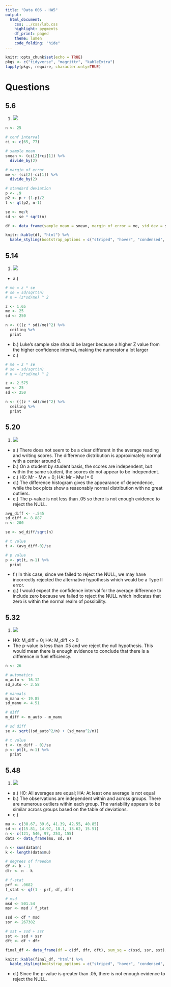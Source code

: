 ```yaml
---
title: "Data 606 - HW5"
output:
  html_document:
    css: ../css/lab.css
    highlight: pygments
    df_print: paged
    theme: lumen
    code_folding: "hide"
---
```


```r
knitr::opts_chunk$set(echo = TRUE)
pkgs <- c("tidyverse", "magrittr", "kableExtra")
lapply(pkgs, require, character.only=TRUE)
```

# Questions {.tabset .tabset-fade .tabset-pills}

## 5.6
1. ![](./hwpics/5.6.png)
```r
n <- 25

# conf interval
ci <- c(65, 77)

# sample mean
smean <- (ci[2]+ci[1]) %>%
  divide_by(2)

# margin of error
me <- (ci[2]-ci[1]) %>%
  divide_by(2)

# standard deviation
p <- .9
p2 <- p + (1-p)/2
t <- qt(p2, n-1)

se <- me/t
sd <- se * sqrt(n)

df <- data_frame(sample_mean = smean, margin_of_error = me, std_dev = sd)

knitr::kable(df, "html") %>%
  kable_styling(bootstrap_options = c("striped", "hover", "condensed", "responsive"))
```


## 5.14
1. ![](./hwpics/5.14.png)
  * a.)
```r
# me = z * se
# se = sd/sqrt(n)
# n = (z*sd/me) ^ 2

z <- 1.65
me <- 25
sd <- 250

n <- (((z * sd)/me)^2) %>%
  ceiling %>%
  print
```

  * b.) Luke's sample size should be larger because a higher Z value from the higher confidence interval, making the numerator a lot larger
  * c.)
```r
# me = z * se
# se = sd/sqrt(n)
# n = (z*sd/me) ^ 2

z <- 2.575
me <- 25
sd <- 250

n <- (((z * sd)/me)^2) %>%
  ceiling %>%
  print
```


## 5.20
1. ![](./hwpics/5.20.png)
  * a.) There does not seem to be a clear different in the average reading and writing scores. The difference distribution is approximately normal with a center around 0.
  * b.) On a student by student basis, the scores are independent, but within the same student, the scores do not appear to be independent.
  * c.) H0: Mr - Mw = 0; HA: Mr - Mw != 0
  * d.) The difference histogram gives the appearance of dependence, while the box plots show a reasonably normal distribution with no great outliers.
  * e.) The p-value is not less than .05 so there is not enough evidence to reject the NULL.
```r
avg_diff <- -.545
sd_diff <- 8.887
n <- 200

se <- sd_diff/sqrt(n)

# t value
t <- (avg_diff-0)/se

# p value
p <- pt(t, n-1) %>%
  print
```
  * f.) In this case, since we failed to reject the NULL, we may have incorrectly rejected the alternative hypothesis which would be a Type II error.
  * g.) I would expect the confidence interval for the average difference to include zero because we failed to reject the NULL which indicates that zero is within the normal realm of possibility.


## 5.32
1. ![](./hwpics/5.32.png)
  * H0: M_diff = 0; HA: M_diff <> 0
  * The p-value is less than .05 and we reject the null hypothesis. This would mean there is enough evidence to conclude that there is a difference in fuel efficiency.
```r
n <- 26

# automatics
m_auto <- 16.12
sd_auto <- 3.58

# manuals
m_manu <- 19.85
sd_manu <- 4.51

# diff
m_diff <- m_auto - m_manu

# sd diff
se <- sqrt((sd_auto^2/n) + (sd_manu^2/n))

# t value
t <- (m_diff - 0)/se
p <- pt(t, n-1) %>%
  print
```


## 5.48
1. ![](./hwpics/5.48.png)
  * a.) H0: All averages are equal; HA: At least one average is not equal
  * b.) The observations are independent within and across groups. There are numerous outliers within each group. The variability appears to be similar across groups based on the table of deviations.
  * c.)
```r
mu <- c(38.67, 39.6, 41.39, 42.55, 40.85)
sd <- c(15.81, 14.97, 18.1, 13.62, 15.51)
n <- c(121, 546, 97, 253, 155)
data <- data_frame(mu, sd, n)

n <- sum(data$n)
k <- length(data$mu)

# degrees of freedom
df <- k - 1
dfr <- n - k

# f-stat
prf <- .0682
f_stat <- qf(1 - prf, df, dfr)

# msd
msd <- 501.54
msr <- msd / f_stat

ssd <- df * msd
ssr <- 267382

# sst = ssd + ssr
sst <- ssd + ssr
dft <- df + dfr

final_df <- data_frame(df = c(df, dfr, dft), sum_sq = c(ssd, ssr, sst), mean_sq = c(msd, msr, NA), f_val = c(f_stat, NA, NA), prf = c(prf, NA, NA))

knitr::kable(final_df, "html") %>%
  kable_styling(bootstrap_options = c("striped", "hover", "condensed", "responsive"))
```
  * d.) Since the p-value is greater than .05, there is not enough evidence to reject the NULL.

